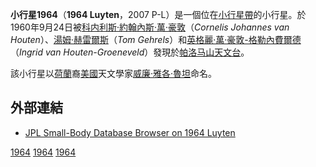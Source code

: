 {{Infobox planet 
| width = 25em 
| bgcolour = #FFFFC0 
| apsis = 
| name = Luyten
| symbol = 
| image = 
| caption = 
| discovery = yes 
| discovery_ref = 
| discoverer = [[科内利斯·約翰內斯·萬·豪敦|科内利斯·約翰內斯·萬·豪敦]]、[[湯姆·赫雷爾斯|湯姆·赫雷爾斯]]和[[英格麗·萬·豪敦-格勒內費爾德|英格麗·萬·豪敦-格勒內費爾德]]
| discovery_site = [[帕洛马山天文台|帕洛马山天文台]]
| discovered = 1960年9月24日
| designations = yes
| mp_name = 1964
| alt_names = 2007 P-L
| named_after = [[威廉·雅各·魯坦|威廉·雅各·魯坦]]
| mp_category = 
| orbit_ref = 
| epoch = 2008年5月14日
| aphelion = 2.9463684
| perihelion = 1.9848404
| semimajor = 
| eccentricity = 0.1949883
| period = 1414.1111322
| avg_speed = 
| inclination = 2.38243
| asc_node = 238.70243
| mean_anomaly = 83.30615
| arg_peri = 163.51703
| satellites = 
| physical_characteristics = yes 
| dimensions = 
| mass = 
| density = 
| surface_grav = 
| escape_velocity = 
| sidereal_day = 
| axial_tilt = 
| pole_ecliptic_lat = 
| pole_ecliptic_lon = 
| albedo = 
| temperatures= 
| temp_name1 = 
| mean_temp_1 = 
| max_temp_1 = 
| temp_name2 = 
| max_temp_2 = 
| spectral_type = 
| abs_magnitude = 13.2
}}
'''小行星1964'''（'''1964 Luyten'''，2007 P-L）是一個位在[[小行星帶|小行星帶]]的小行星。於1960年9月24日被[[科内利斯·約翰內斯·萬·豪敦|科内利斯·約翰內斯·萬·豪敦]]（''Cornelis Johannes van Houten''）、[[湯姆·赫雷爾斯|湯姆·赫雷爾斯]]（''Tom Gehrels''）和[[英格麗·萬·豪敦-格勒內費爾德|英格麗·萬·豪敦-格勒內費爾德]]（''Ingrid van Houten-Groeneveld''）發現於[[帕洛马山天文台|帕洛马山天文台]]。

該小行星以[[荷蘭|荷蘭]]裔[[美國|美國]]天文學家[[威廉·雅各·魯坦|威廉·雅各·魯坦]]命名。

==外部連結==
*[http://ssd.jpl.nasa.gov/sbdb.cgi?sstr=1964+Luyten JPL Small-Body Database Browser on 1964 Luyten]

{{Minor Planet Number|[[小行星1963|1963 Bezovec]]|[[小行星1965|1965 van de Kamp]]}}

{{DEFAULTSORT:Luyten}}
[[Category:小行星帶天體|1964]]
[[Category:以人名命名的小行星|1964]]
[[Category:1960年发现的小行星|1964]]

{{Beltasteroid-stub}}